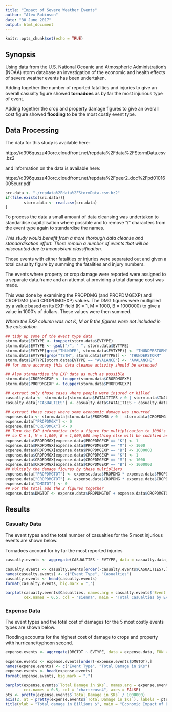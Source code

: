 ```yaml
---
title: "Impact of Severe Weather Events"
author: "Alex Robinson"
date: "30 June 2017"
output: html_document
---
```


```r
knitr::opts_chunk$set(echo = TRUE)
```

## Synopsis

Using data from the U.S. National Oceanic and Atmospheric Administration's
(NOAA) storm database an investigation of the economic and health effects of
severe weather events has been undertaken.

Adding together the number of reported fatalities and injuries to give an 
overall casualty figure showed **tornadoes** as by far the most injurious type of
event.

Adding together the crop and property damage figures to give an overall cost 
figure showed **flooding** to be the most costly event type.

## Data Processing

The data for this study is available here:

https://d396qusza40orc.cloudfront.net/repdata%2Fdata%2FStormData.csv.bz2

and information on the data is available here:

https://d396qusza40orc.cloudfront.net/repdata%2Fpeer2_doc%2Fpd01016005curr.pdf

```r
src.data <- "./repdata%2Fdata%2FStormData.csv.bz2"
if(file.exists(src.data)){
        storm.data <- read.csv(src.data)
}
```

To process the data a small amount of data cleansing was undertaken to standardise
capitalisation where possible and to remove "/" characters from the event type
again to standardise the names.

*This study would benefit from a more thorough data cleanse and standardisation
effort. There remain a number of events that will be miscounted due to 
inconsistent classification.*

Those events with either fatalities or injuries were separated out and given a
total casualty figure by summing the fatalities and injury numbers.

The events where property or crop damage were reported were assigned to a 
separate data.frame and an attempt at providing a total damage cost was made.

This was done by examining the PROPDMG (and PROPDMGEXP) and CROPDMG 
(and CROPDMGEXP) values. The DMG figures were mutliplied by a value based on its
EXP field (K = 1, M = 1000, B = 1000000) to give a value in 1000's of dollars. 
These values were then summed.

*Where the EXP column was not K, M or B the figures were not included in the
calculation.*


``` r
## tidy up some of the event type data
storm.data$EVTYPE <- toupper(storm.data$EVTYPE)
storm.data$EVTYPE <- gsub("/", " ", storm.data$EVTYPE)
storm.data$EVTYPE[grep("THUNDER", storm.data$EVTYPE)] <- "THUNDERSTORM"
storm.data$EVTYPE[grep("TSTM", storm.data$EVTYPE)] <- "THUNDERSTORM"
storm.data$EVTYPE[storm.data$EVTYPE == "AVALANCE"] <- "AVALANCHE"
## for more accuracy this data cleanse activity should be extended

## Also standardise the EXP data as much as possible
storm.data$CROPDMGEXP <- toupper(storm.data$CROPDMGEXP)
storm.data$PROPDMGEXP <- toupper(storm.data$PROPDMGEXP)

## extract only those cases where people were injured or killed
casualty.data <- storm.data[storm.data$FATALITIES > 0 | storm.data$INJURIES > 0, ]
casualty.data["CASUALTIES"] <- casualty.data$FATALITIES + casualty.data$INJURIES

## extract those cases where some econommic damage was incurred
expense.data <- storm.data[storm.data$PROPDMG > 0 | storm.data$CROPDMG > 0, ]
expense.data["PROPDMGX"] <- 0
expense.data["CROPDMGX"] <- 0
## Turn the EXP information into a figure for multiplication to 1000's
## so K = 1, M = 1,000, B = 1,000,000 anything else will be codified as 0
expense.data$PROPDMGX[expense.data$PROPDMGEXP == "K"] <- 1
expense.data$PROPDMGX[expense.data$PROPDMGEXP == "M"] <- 1000
expense.data$PROPDMGX[expense.data$PROPDMGEXP == "B"] <- 1000000
expense.data$CROPDMGX[expense.data$CROPDMGEXP == "K"] <- 1
expense.data$CROPDMGX[expense.data$CROPDMGEXP == "M"] <- 1000
expense.data$CROPDMGX[expense.data$CROPDMGEXP == "B"] <- 1000000
## Multiply the damage figures by these multipliers
expense.data["PROPDMGTOT"] <- expense.data$PROPDMG * expense.data$PROPDMGX
expense.data["CROPDMGTOT"] <- expense.data$CROPDMG * expense.data$CROPDMGX
expense.data["DMGTOT"] <- 0
## For the total add the 2 figures together
expense.data$DMGTOT <- expense.data$PROPDMGTOT + expense.data$CROPDMGTOT

```
## Results

### Casualty Data

The event types and the total number of casualties for the 5 most injurious
events are shown below.

Tornadoes account for by far the most reported injuries

```r
casualty.events <- aggregate(CASUALTIES ~ EVTYPE, data = casualty.data, FUN = sum)

casualty.events <- casualty.events[order(-casualty.events$CASUALTIES),]
names(casualty.events) <- c("Event Type", "Casualties")
casualty.events <- head(casualty.events)
format(casualty.events, big.mark = ",")

```

```r
barplot(casualty.events$Casualties, names.arg = casualty.events$`Event Type`,
        cex.names = 0.5, col = "sienna", main = "Total Casualties by Event Type")
```

### Expense Data

The event types and the total cost of damages for the 5 most costly events types 
are shown below.

Flooding accounts for the highest cost of damage to crops and property with
hurricane/typhoon second.

```r
expense.events <- aggregate(DMGTOT ~ EVTYPE, data = expense.data, FUN = sum)

expense.events <- expense.events[order(-expense.events$DMGTOT),]
names(expense.events) <- c("Event Type", "Total Damage in $Ks")
expense.events <- head(expense.events)
format(expense.events, big.mark = ",")

```

```r
barplot(expense.events$`Total Damage in $Ks`, names.arg = expense.events$`Event Type`,
        cex.names = 0.5, col = "chartreuse4", axes = FALSE)
pts <- pretty(expense.events$`Total Damage in $Ks` / 1000000)
axis(2, at = pretty(expense.events$`Total Damage in $Ks`), labels = pts)
title(ylab = "Total damage in Billions $", main = "Economic Impact of Events")
```
